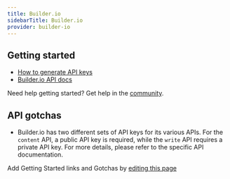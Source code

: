 ```yaml
---
title: Builder.io
sidebarTitle: Builder.io
provider: builder-io
---
```



<Overview />


## Getting started

-   [How to generate API keys](https://www.builder.io/c/docs/using-your-api-key#finding-your-public-api-key)
-   [Builder.io API docs](https://www.builder.io/c/docs/api-intro)

<Tip>Need help getting started? Get help in the [community](https://nango.dev/slack).</Tip>

## API gotchas

- Builder.io has two different sets of API keys for its various APIs. For the `content` API, a public API key is required, while the `write` API requires a private API key. For more details, please refer to the specific API documentation.

<Note>Add Getting Started links and Gotchas by [editing this page](https://github.com/nangohq/nango/tree/master/docs-v2/integrations/all/builder-io.mdx)</Note>
